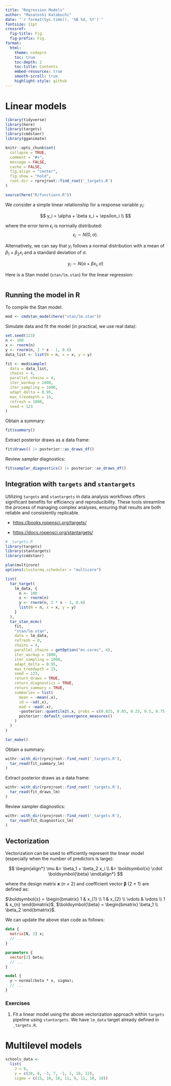 ```yaml
---
title: "Regression Models"
author: "Masatoshi Katabuchi"
date: "`r format(Sys.time(), '%B %d, %Y')`"
fontsize: 11pt
crossref:
  fig-title: Fig.
  fig-prefix: Fig.
format:
  html:
    theme: codepro
    toc: true
    toc-depth: 2
    toc-title: Contents
    embed-resources: true
    smooth-scroll: true
    highlight-style: github
---
```

# Linear models

```r
library(tidyverse)
library(here)
library(targets)
library(cmdstanr)
library(gganimate)

knitr::opts_chunk$set(
  collapse = TRUE,
  comment = "#>",
  message = FALSE,
  cache = FALSE,
  fig.align = "center",
  fig.show = "hold",
  root.dir = rprojroot::find_root('_targets.R')
)

source(here("R/functions.R"))
```

We consider a simple linear relationship for a response variable $y_i$:

$$
y_i = \alpha + \beta x_i + \epsilon_i \\
$$

where the error term $\epsilon_i$ is normally distributed:
$$
\epsilon_i \sim N(0, \sigma).
$$


Alternatively, we can say that $y_i$ follows a normal distribution with a mean of $\beta_1 + \beta_2 x_i$ and a standard deviation of $\sigma$.

$$
y_i \sim N(\alpha + \beta x_i, \sigma)
$$


Here is a Stan model (`stan/lm.stan`) for the linear regression:

```stan
```

## Running the model in R

To compile the Stan model:

```r
mod <- cmdstan_model(here("stan/lm.stan"))
```

Simulate data and fit the model (in practical, we use real data):

```r
set.seed(123)
n <- 100
x <- rnorm(n)
y <- rnorm(n, 2 * x - 1, 0.6)
data_list <- list(N = n, x = x, y = y)

fit <- mod$sample(
  data = data_list,
  chains = 4,
  parallel_chains = 4,
  iter_warmup = 1000,
  iter_sampling = 1000,
  adapt_delta = 0.95,
  max_treedepth = 15,
  refresh = 1000,
  seed = 123
)
```

Obtain a summary:

```r
fit$summary()
```

Extract posterior draws as a data frame:

```r
fit$draws() |> posterior::as_draws_df()
```

Review sampler diagnostics:

```r
fit$sampler_diagnostics() |> posterior::as_draws_df()
```

## Integration with `targets` and `stantargets`

Utilizing `targets` and `stantargets` in data analysis workflows offers significant benefits for efficiency and reproducibility.
These tools streamline the process of managing complex analyses, ensuring that results are both reliable and consistently replicable.

- <https://books.ropensci.org/targets/>

- <https://docs.ropensci.org/stantargets/>

```r
# _targets.R
library(targets)
library(stantargets)
library(cmdstanr)

plan(multicore)
options(clustermq.scheduler = "multicore")

list(
  tar_target(
    lm_data, {
      n <- 100
      x <- rnorm(n)
      y <- rnorm(n, 2 * x - 1, 0.6)
      list(N = n, x = x, y = y)
    }
  ),
  tar_stan_mcmc(
    fit,
    "stan/lm.stan",
    data = lm_data,
    refresh = 0,
    chains = 4,
    parallel_chains = getOption("mc.cores", 4),
    iter_warmup = 1000,
    iter_sampling = 1000,
    adapt_delta = 0.95,
    max_treedepth = 15,
    seed = 123,
    return_draws = TRUE,
    return_diagnostics = TRUE,
    return_summary = TRUE,
    summaries = list(
      mean = ~mean(.x),
      sd = ~sd(.x),
      mad = ~mad(.x),
      ~posterior::quantile2(.x, probs = c(0.025, 0.05, 0.25, 0.5, 0.75, 0.95, 0.975)),
      posterior::default_convergence_measures()
    )
  )
)
```

```r
tar_make()
```

Obtain a summary:

```r
withr::with_dir(rprojroot::find_root('_targets.R'),
  tar_read(fit_summary_lm)
)
```

Extract posterior draws as a data frame:

```r
withr::with_dir(rprojroot::find_root('_targets.R'),
  tar_read(fit_draws_lm)
)
```

Review sampler diagnostics:

```r
withr::with_dir(rprojroot::find_root('_targets.R'),
  tar_read(fit_diagnostics_lm)
)
```

## Vectorization

Vectorization can be used to efficiently represent the linear model (especially when the number of predictors is large):

$$
\begin{align*}
\mu &= \beta_1 + \beta_2 x_i \\
    &= \boldsymbol{x} \cdot \boldsymbol{\beta}
\end{align*}
$$

where the design matrix $\boldsymbol{x}$ (n $\times$ 2) and coefficient vector $\boldsymbol{\beta}$ (2 $\times$ 1) are defined as:

$\boldsymbol{x} = \begin{bmatrix}
1 & x_{1} \\
1 & x_{2} \\
\vdots & \vdots \\
1 & x_{n}
\end{bmatrix}$,
$\boldsymbol{\beta} = \begin{bmatrix} \beta_1 \\ \beta_2 \end{bmatrix}$.


We can update the above stan code as follows:

```stan
data {
  matrix[N, 2] x;
  // ...
}

parameters {
  vector[2] beta;
  // ...
}

model {
  y ~ normal(beta * x, sigma);
  // ...
}
```

### Exercises

1. Fit a linear model using the above vectorization approach within `targets` pipeline using `stantargets`.
We have `lm_data` target already defined in `_targets.R`.

# Multilevel models

```r
schools_data <-
  list(
    J = 8,
    y = c(28, 8, -3, 7, -1, 1, 18, 12),
    sigma = c(15, 10, 16, 11, 9, 11, 10, 18))
```

